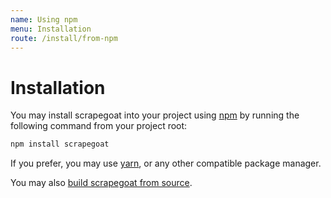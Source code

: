 ---
name: Using npm
menu: Installation
route: /install/from-npm
---

# Installation

You may install scrapegoat into your project using [npm](https://npmjs.com) by running the following command from your project root:

```bash
npm install scrapegoat
```

If you prefer, you may use [yarn](https://yarnpkg.com), or any other compatible package manager.

You may also [build scrapegoat from source](./from-source).
